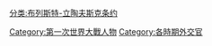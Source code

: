 [[分类:布列斯特-立陶夫斯克条约|分类:布列斯特-立陶夫斯克条约]]
[[Category:第一次世界大戰人物|Category:第一次世界大戰人物]]
[[Category:各時期外交官|Category:各時期外交官]]